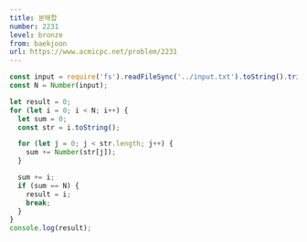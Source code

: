 ```yaml
---
title: 분해합
number: 2231
level: bronze
from: baekjoon
url: https://www.acmicpc.net/problem/2231
---
```


```js
const input = require('fs').readFileSync('../input.txt').toString().trim();
const N = Number(input);

let result = 0;
for (let i = 0; i < N; i++) {
  let sum = 0;
  const str = i.toString();

  for (let j = 0; j < str.length; j++) {
    sum += Number(str[j]);
  }

  sum += i;
  if (sum == N) {
    result = i;
    break;
  }
}
console.log(result);
```
